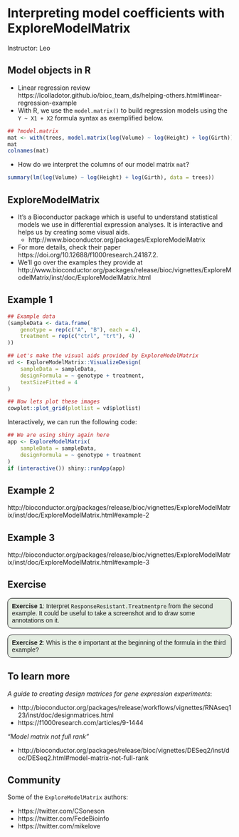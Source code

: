 # Interpreting model coefficients with ExploreModelMatrix

Instructor: Leo

## Model objects in R

* Linear regression review https://lcolladotor.github.io/bioc_team_ds/helping-others.html#linear-regression-example
* With R, we use the `model.matrix()` to build regression models using the `Y ~ X1 + X2` formula syntax as exemplified below.

```r
## ?model.matrix
mat <- with(trees, model.matrix(log(Volume) ~ log(Height) + log(Girth)))
mat
colnames(mat)
```

* How do we interpret the columns of our model matrix `mat`?

```r
summary(lm(log(Volume) ~ log(Height) + log(Girth), data = trees))
```

## ExploreModelMatrix

* It's a Bioconductor package which is useful to understand statistical models we use in differential expression analyses. It is interactive and helps us by creating some visual aids.
  - http://www.bioconductor.org/packages/ExploreModelMatrix
* For more details, check their paper https://doi.org/10.12688/f1000research.24187.2.
* We'll go over the examples they provide at http://www.bioconductor.org/packages/release/bioc/vignettes/ExploreModelMatrix/inst/doc/ExploreModelMatrix.html


## Example 1

```r
## Example data
(sampleData <- data.frame(
    genotype = rep(c("A", "B"), each = 4),
    treatment = rep(c("ctrl", "trt"), 4)
))

## Let's make the visual aids provided by ExploreModelMatrix
vd <- ExploreModelMatrix::VisualizeDesign(
    sampleData = sampleData,
    designFormula = ~ genotype + treatment,
    textSizeFitted = 4
)

## Now lets plot these images
cowplot::plot_grid(plotlist = vd$plotlist)
```

Interactively, we can run the following code:

```r
## We are using shiny again here
app <- ExploreModelMatrix(
    sampleData = sampleData,
    designFormula = ~ genotype + treatment
)
if (interactive()) shiny::runApp(app)
```

## Example 2

http://bioconductor.org/packages/release/bioc/vignettes/ExploreModelMatrix/inst/doc/ExploreModelMatrix.html#example-2

## Example 3

http://bioconductor.org/packages/release/bioc/vignettes/ExploreModelMatrix/inst/doc/ExploreModelMatrix.html#example-3

## Exercise

<style>
p.exercise  {
background-color: #E4EDE2;
padding: 9px;
border: 1px solid black;
border-radius: 10px;
font-family: sans-serif;
}
</style>

<p class="exercise">
**Exercise 1**:
Interpret `ResponseResistant.Treatmentpre` from the second example. It could be useful to take a screenshot and to draw some annotations on it.
</p>

<p class="exercise">
**Exercise 2**:
Whis is the `0` important at the beginning of the formula in the third example?
</p>

## To learn more

_A guide to creating design matrices for gene expression experiments_:

* http://bioconductor.org/packages/release/workflows/vignettes/RNAseq123/inst/doc/designmatrices.html
* https://f1000research.com/articles/9-1444

_“Model matrix not full rank”_

* http://bioconductor.org/packages/release/bioc/vignettes/DESeq2/inst/doc/DESeq2.html#model-matrix-not-full-rank

## Community

Some of the `ExploreModelMatrix` authors:

* https://twitter.com/CSoneson
* https://twitter.com/FedeBioinfo
* https://twitter.com/mikelove
